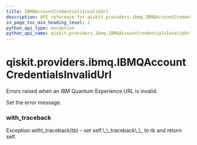 ```yaml
---
title: IBMQAccountCredentialsInvalidUrl
description: API reference for qiskit.providers.ibmq.IBMQAccountCredentialsInvalidUrl
in_page_toc_min_heading_level: 1
python_api_type: exception
python_api_name: qiskit.providers.ibmq.IBMQAccountCredentialsInvalidUrl
---
```


# qiskit.providers.ibmq.IBMQAccountCredentialsInvalidUrl

<Class id="qiskit.providers.ibmq.IBMQAccountCredentialsInvalidUrl" isDedicatedPage={true} github="https://github.com/qiskit/qiskit-ibmq-provider/tree/stable/0.13/qiskit/providers/ibmq/exceptions.py" signature="IBMQAccountCredentialsInvalidUrl(*message)">
  Errors raised when an IBM Quantum Experience URL is invalid.

  Set the error message.

  ### with\_traceback

  <Function id="qiskit.providers.ibmq.IBMQAccountCredentialsInvalidUrl.with_traceback" signature="with_traceback()">
    Exception.with\_traceback(tb) – set self.\_\_traceback\_\_ to tb and return self.
  </Function>
</Class>

